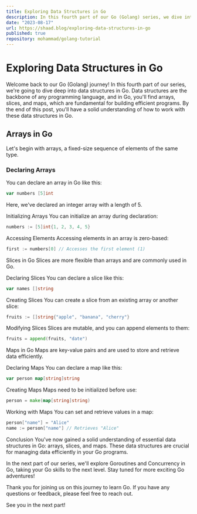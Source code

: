 ```yaml
---
title: Exploring Data Structures in Go
description: In this fourth part of our Go (Golang) series, we dive into data structures in Go. Learn about arrays, slices, and maps, and how to work with these fundamental data structures in Go.
date: "2023-08-17"
url: https://shaad.blog/exploring-data-structures-in-go
published: true
repository: mohammad/golang-tutorial
---
```



# Exploring Data Structures in Go

Welcome back to our Go (Golang) journey! In this fourth part of our series, we're going to dive deep into data structures in Go. Data structures are the backbone of any programming language, and in Go, you'll find arrays, slices, and maps, which are fundamental for building efficient programs. By the end of this post, you'll have a solid understanding of how to work with these data structures in Go.

## Arrays in Go

Let's begin with arrays, a fixed-size sequence of elements of the same type.

### **Declaring Arrays**

You can declare an array in Go like this:

```go
var numbers [5]int
```
Here, we've declared an integer array with a length of 5.

Initializing Arrays
You can initialize an array during declaration:

```go
numbers := [5]int{1, 2, 3, 4, 5}
```

Accessing Elements
Accessing elements in an array is zero-based:

```go
first := numbers[0] // Accesses the first element (1)
```

Slices in Go
Slices are more flexible than arrays and are commonly used in Go.

Declaring Slices
You can declare a slice like this:

```go
var names []string
```

Creating Slices
You can create a slice from an existing array or another slice:

```go
fruits := []string{"apple", "banana", "cherry"}
```

Modifying Slices
Slices are mutable, and you can append elements to them:

```go
fruits = append(fruits, "date")
```

Maps in Go
Maps are key-value pairs and are used to store and retrieve data efficiently.

Declaring Maps
You can declare a map like this:

```go
var person map[string]string
```

Creating Maps
Maps need to be initialized before use:

```go
person = make(map[string]string)
```

Working with Maps
You can set and retrieve values in a map:

```go
person["name"] = "Alice"
name := person["name"] // Retrieves "Alice"
```

Conclusion
You've now gained a solid understanding of essential data structures in Go: arrays, slices, and maps. These data structures are crucial for managing data efficiently in your Go programs.

In the next part of our series, we'll explore Goroutines and Concurrency in Go, taking your Go skills to the next level. Stay tuned for more exciting Go adventures!

Thank you for joining us on this journey to learn Go. If you have any questions or feedback, please feel free to reach out.

See you in the next part!